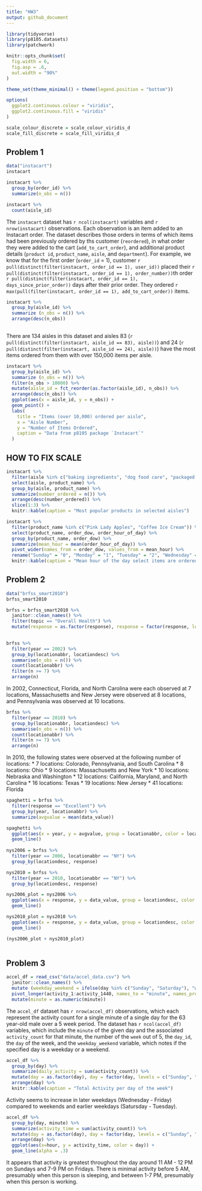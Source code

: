 ```yaml
---
title: "HW3"
output: github_document
---
```


```r
library(tidyverse)
library(p8105.datasets)
library(patchwork)

knitr::opts_chunk$set(
  fig.width = 6,
  fig.asp = .6,
  out.width = "90%"
)

theme_set(theme_minimal() + theme(legend.position = "bottom"))

options(
  ggplot2.continuous.colour = "viridis",
  ggplot2.continuous.fill = "viridis"
)

scale_colour_discrete = scale_colour_viridis_d
scale_fill_discrete = scale_fill_viridis_d
```

## Problem 1

```r
data("instacart") 
instacart

instacart %>% 
  group_by(order_id) %>% 
  summarize(n_obs = n()) 

instacart %>% 
  count(aisle_id)
```

The `instacart` dataset has `r ncol(instacart)` variables and `r nrow(instacart)` observations. Each observation is an item added to an Instacart order. The dataset describes those orders in terms of which items had been previously ordered by ths customer (`reordered`), in what order they were added to the cart (`add_to_cart_order`), and additional product details (`product id`, `product_name`, `aisle`, and `department`). For example, we know that for the first order (`order_id` = 1), customer `r pull(distinct(filter(instacart, order_id == 1), user_id))` placed their `r pull(distinct(filter(instacart, order_id == 1), order_number))`th order `r pull(distinct(filter(instacart, order_id == 1), days_since_prior_order))` days after their prior order. They ordered `r max(pull(filter(instacart, order_id == 1), add_to_cart_order))` items. 

```r
instacart %>% 
  group_by(aisle_id) %>% 
  summarize (n_obs = n()) %>% 
  arrange(desc(n_obs))
  
```

There are 134 aisles in this dataset and aisles 83 (`r pull(distinct(filter(instacart, aisle_id == 83), aisle))`) and 24 (`r pull(distinct(filter(instacart, aisle_id == 24), aisle))`) have the most items ordered from them with over 150,000 items per aisle. 

```r
instacart %>% 
  group_by(aisle_id) %>% 
  summarize (n_obs = n()) %>% 
  filter(n_obs > 10000) %>% 
  mutate(aisle_id = fct_reorder(as.factor(aisle_id), n_obs)) %>% 
  arrange(desc(n_obs)) %>% 
  ggplot(aes(x = aisle_id, y = n_obs)) +
  geom_point() + 
  labs(
    title = "Items (over 10,000) ordered per aisle", 
    x = "Aisle Number", 
    y = "Number of Items Ordered", 
    caption = "Data from p8105 package `Instacart`"
  ) 
```

## HOW TO FIX SCALE

```r
instacart %>% 
  filter(aisle %in% c("baking ingredients", "dog food care", "packaged vegetables fruits")) %>% 
  select(aisle, product_name) %>% 
  group_by(aisle, product_name) %>% 
  summarize(number_ordered = n()) %>% 
  arrange(desc(number_ordered)) %>% 
  slice(1:3) %>% 
  knitr::kable(caption = "Most popular products in selected aisles")
```

```r
instacart %>% 
  filter(product_name %in% c("Pink Lady Apples", "Coffee Ice Cream")) %>% 
  select(product_name, order_dow, order_hour_of_day) %>% 
  group_by(product_name, order_dow) %>% 
  summarize(mean_hour = mean(order_hour_of_day)) %>% 
  pivot_wider(names_from = order_dow, values_from = mean_hour) %>% 
  rename("Sunday" = "0", "Monday" = "1", "Tuesday" = "2", "Wednesday" = "3", "Thursday" = "4", "Friday" = "5", "Saturday" = "6") %>% 
  knitr::kable(caption = "Mean hour of the day select items are ordered")
```

## Problem 2

```r
data("brfss_smart2010") 
brfss_smart2010

brfss = brfss_smart2010 %>% 
  janitor::clean_names() %>% 
  filter(topic == "Overall Health") %>% 
  mutate(response = as.factor(response), response = factor(response, levels = c("Poor", "Fair", "Good", "Very good", "Excellent")))
  
```

```r
brfss %>% 
  filter(year == 2002) %>% 
  group_by(locationabbr, locationdesc) %>% 
  summarise(n_obs = n()) %>% 
  count(locationabbr) %>% 
  filter(n >= 7) %>% 
  arrange(n)
```

In 2002, Connecticut, Florida, and North Carolina were each observed at 7 locations, Massachusetts and New Jersey were observed at 8 locations, and Pennsylvania was observed at 10 locations. 

```r
brfss %>% 
  filter(year == 2010) %>% 
  group_by(locationabbr, locationdesc) %>% 
  summarise(n_obs = n()) %>% 
  count(locationabbr) %>% 
  filter(n >= 7) %>% 
  arrange(n)
```

In 2010, the following states were observed at the following number of locations: 
* 7 locations: Colorado, Pennsylvania, and South Carolina 
* 8 locations: Ohio 
* 9 locations: Massachusetts and New York 
* 10 locations: Nebraska and Washington 
* 12 locations: California, Maryland, and North Carolina 
* 16 locations: Texas 
* 19 locations: New Jersey 
* 41 locations: Florida 

```r
spaghetti = brfss %>% 
  filter(response == "Excellent") %>% 
  group_by(year, locationabbr) %>% 
  summarize(avgvalue = mean(data_value))

spaghetti %>% 
  ggplot(aes(x = year, y = avgvalue, group = locationabbr, color = locationabbr)) + 
  geom_line() 
  
nys2006 = brfss %>% 
  filter(year == 2006, locationabbr == "NY") %>% 
  group_by(locationdesc, response) 

nys2010 = brfss %>% 
  filter(year == 2010, locationabbr == "NY") %>% 
  group_by(locationdesc, response) 

nys2006_plot = nys2006 %>% 
  ggplot(aes(x = response, y = data_value, group = locationdesc, color = locationdesc)) + 
  geom_line()

nys2010_plot = nys2010 %>% 
  ggplot(aes(x = response, y = data_value, group = locationdesc, color = locationdesc)) + 
  geom_line()

(nys2006_plot + nys2010_plot)
  
```

## Problem 3

```r
accel_df = read_csv("data/accel_data.csv") %>% 
  janitor::clean_names() %>% 
  mutate (weekday_weekend = ifelse(day %in% c("Sunday", "Saturday"), "weekend", "weekday")) %>% 
  pivot_longer(activity_1:activity_1440, names_to = "minute", names_prefix = "activity_", values_to = "activity_count") %>% 
  mutate(minute = as.numeric(minute)) 

```

The `accel_df` dataset has `r nrow(accel_df)` observations, which each represent the activity count for a single minute of a single day for the 63 year-old male over a 5 week period. The dataset has `r ncol(accel_df)` variables, which include the `minute` of the given day and the associated `activity_count` for that minute, the number of the `week` out of 5, the `day_id`, the `day` of the week, and the `weekday_weekend` variable, which notes if the specified day is a weekday or a weekend. 

```r
accel_df %>% 
  group_by(day) %>% 
  summarize(daily_activity = sum(activity_count)) %>% 
  mutate(day = as.factor(day), day = factor(day, levels = c("Sunday", "Monday", "Tuesday", "Wednesday", "Thursday", "Friday", "Saturday"))) %>% 
  arrange(day) %>% 
  knitr::kable(caption = "Total Activity per day of the week")
```

Activity seems to increase in later weekdays (Wednesday - Friday) compared to weekends and earlier weekdays (Satursday - Tuesday). 

```r
accel_df %>% 
  group_by(day, minute) %>% 
  summarize(activity_time = sum(activity_count)) %>% 
  mutate(day = as.factor(day), day = factor(day, levels = c("Sunday", "Monday", "Tuesday", "Wednesday", "Thursday", "Friday", "Saturday")), hour = minute/60) %>% 
  arrange(day) %>% 
  ggplot(aes(x=hour, y = activity_time, color = day)) +
  geom_line(alpha = .3)
```

It appears that activity is greatest throughout the day around 11 AM - 12 PM on Sundays and 7-9 PM on Fridays. There is minimal activity before 5 AM, presumably when this person is sleeping, and between 1-7 PM, presumably when this person is working. 


